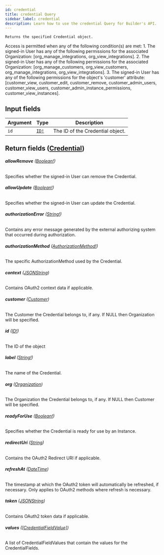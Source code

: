 ```yaml
---
id: credential
title: credential Query
sidebar_label: credential
description: Learn how to use the credential Query for Builder's API.
---
```


    Returns the specified Credential object.

Access is permitted when any of the following condition(s) are met: 1. The signed-in User has any of the following permissions for the associated Organization: [org_manage_integrations, org_view_integrations]. 2. The signed-in User has any of the following permissions for the associated Organization: [org_manage_customers, org_view_customers, org_manage_integrations, org_view_integrations]. 3. The signed-in User has any of the following permissions for the object's 'customer' attribute: [customer_view, customer_edit, customer_remove, customer_admin_users, customer_view_users, customer_admin_instance_permissions, customer_view_instances].

## Input fields

| Argument | Type                              | Description                      |
| -------- | --------------------------------- | -------------------------------- |
| `id`     | [`ID!`](/docs/composer/builder/api/schema/scalar/ID.mdx) | The ID of the Credential object. |

## Return fields ([Credential](/docs/composer/builder/api/schema/object/Credential.mdx))

###### <b>allowRemove</b> ([Boolean!](/docs/composer/builder/api/schema/scalar/Boolean.mdx))

Specifies whether the signed-in User can remove the Credential.

###### <b>allowUpdate</b> ([Boolean!](/docs/composer/builder/api/schema/scalar/Boolean.mdx))

Specifies whether the signed-in User can update the Credential.

###### <b>authorizationError</b> ([String!](/docs/composer/builder/api/schema/scalar/String.mdx))

Contains any error message generated by the external authorizing system that occurred during authorization.

###### <b>authorizationMethod</b> ([AuthorizationMethod!](/docs/composer/builder/api/schema/object/AuthorizationMethod.mdx))

The specific AuthorizationMethod used by the Credential.

###### <b>context</b> ([JSONString](/docs/composer/builder/api/schema/scalar/JSONString.mdx))

Contains OAuth2 context data if applicable.

###### <b>customer</b> ([Customer](/docs/composer/builder/api/schema/object/Customer.mdx))

The Customer the Credential belongs to, if any. If NULL then Organization will be specified.

###### <b>id</b> ([ID!](/docs/composer/builder/api/schema/scalar/ID.mdx))

The ID of the object

###### <b>label</b> ([String!](/docs/composer/builder/api/schema/scalar/String.mdx))

The name of the Credential.

###### <b>org</b> ([Organization](/docs/composer/builder/api/schema/object/Organization.mdx))

The Organization the Credential belongs to, if any. If NULL then Customer will be specified.

###### <b>readyForUse</b> ([Boolean!](/docs/composer/builder/api/schema/scalar/Boolean.mdx))

Specifies whether the Credential is ready for use by an Instance.

###### <b>redirectUri</b> ([String](/docs/composer/builder/api/schema/scalar/String.mdx))

Contains the OAuth2 Redirect URI if applicable.

###### <b>refreshAt</b> ([DateTime](/docs/composer/builder/api/schema/scalar/DateTime.mdx))

The timestamp at which the OAuth2 token will automatically be refreshed, if necessary. Only applies to OAuth2 methods where refresh is necessary.

###### <b>token</b> ([JSONString](/docs/composer/builder/api/schema/scalar/JSONString.mdx))

Contains OAuth2 token data if applicable.

###### <b>values</b> ([[CredentialFieldValue]](/docs/composer/builder/api/schema/object/CredentialFieldValue.mdx))

A list of CredentialFieldValues that contain the values for the CredentialFields.
